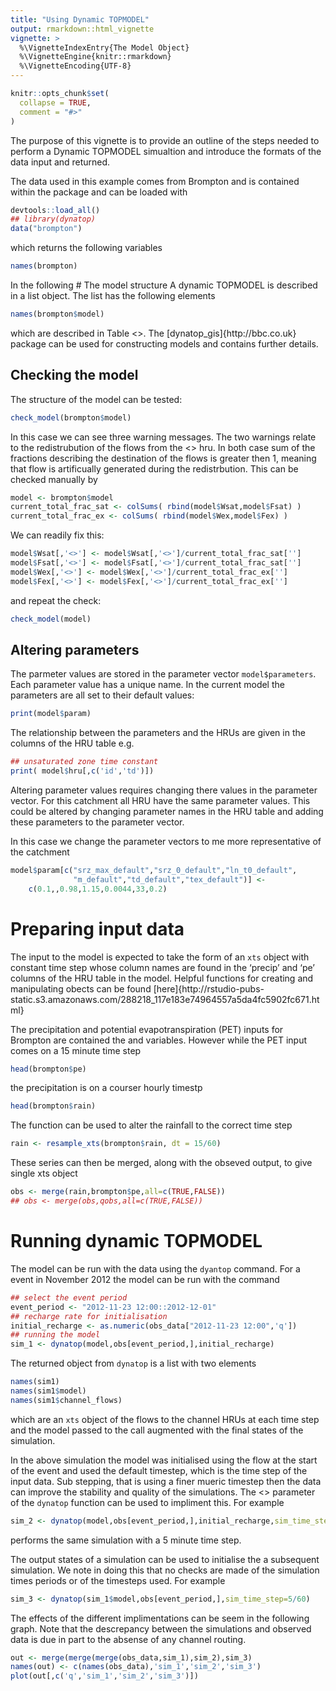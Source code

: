 ```yaml
---
title: "Using Dynamic TOPMODEL"
output: rmarkdown::html_vignette
vignette: >
  %\VignetteIndexEntry{The Model Object}
  %\VignetteEngine{knitr::rmarkdown}
  %\VignetteEncoding{UTF-8}
---
```


```r
knitr::opts_chunk$set(
  collapse = TRUE,
  comment = "#>"
)
```
The purpose of this vignette is to provide an outline of the steps needed to
perform a Dynamic TOPMODEL simualtion and introduce the formats of the data
input and returned. 

The data used in this example comes from Brompton and is contained within the package and can be loaded with
```r
devtools::load_all()
## library(dynatop)
data("brompton")
```
which returns the following variables
```r
names(brompton)
```
In the following
# The model structure
A dynamic TOPMODEL is described in a list object. The list has the following
elements
```r
names(brompton$model)
```
which are described in Table <>. The [dynatop_gis]{http://bbc.co.uk} package
can be used for constructing models and contains further details.

<Add table of model parts >

## Checking the model
The structure of the model can be tested:
```r
check_model(brompton$model)
```
In this case we can see three warning messages. The two warnings relate to
the redistrubution of the flows from the <> hru. In both case sum of the fractions
describing the destination of the flows is greater then 1, meaning that flow
is artificually generated during the redistrbution. This can be checked
manually by
```r
model <- brompton$model
current_total_frac_sat <- colSums( rbind(model$Wsat,model$Fsat) )
current_total_frac_ex <- colSums( rbind(model$Wex,model$Fex) )
```
We can readily fix this:
```r
model$Wsat[,'<>'] <- model$Wsat[,'<>']/current_total_frac_sat['']
model$Fsat[,'<>'] <- model$Fsat[,'<>']/current_total_frac_sat['']
model$Wex[,'<>'] <- model$Wex[,'<>']/current_total_frac_ex['']
model$Fex[,'<>'] <- model$Fex[,'<>']/current_total_frac_ex['']
```
and repeat the check:
```r
check_model(model)
```

## Altering parameters

The parmeter values are stored in the parameter vector ```model$parameters```. Each parameter
value has a unique name. In the current model the parameters are all set to
their default values:
```r
print(model$param)
```
The relationship between the parameters and the HRUs are given in the columns of
the HRU table e.g.
```r
## unsaturated zone time constant
print( model$hru[,c('id','td')])
```
Altering parameter values requires changing there values in the parameter
vector. For this catchment all HRU have the same parameter values. This
could be altered by changing parameter names in the HRU table and adding these
parameters to the parameter vector.

In this case we change the parameter vectors to me more representative of the
catchment
```r
model$param[c("srz_max_default","srz_0_default","ln_t0_default",
              "m_default","td_default","tex_default")] <-
    c(0.1,,0.98,1.15,0.0044,33,0.2)
```

# Preparing input data

The input to the model is expected to take the form of an ```xts``` object with
constant time step whose column names are found in the 'precip' and 'pe'
columns of the HRU table in the model. Helpful functions for creating and
manipulating \code{xts} obects can be found [here]{http://rstudio-pubs-static.s3.amazonaws.com/288218_117e183e74964557a5da4fc5902fc671.html}

The precipitation and potential evapotranspiration (PET) inputs for Brompton are
contained the \code{brompton$rain} and \code{brompton$pe} variables. However while the PET input
comes on a 15 minute time step
```r
head(brompton$pe)
```
the precipitation is on a courser hourly timestp
```r
head(brompton$rain)
```
The \code{resample_xts} function can be used to alter the rainfall to the
correct time step
```r
rain <- resample_xts(brompton$rain, dt = 15/60)
```
These series can then be merged, along with the obseved output, to give
single xts object
```r
obs <- merge(rain,brompton$pe,all=c(TRUE,FALSE))
## obs <- merge(obs,qobs,all=c(TRUE,FALSE))
```

# Running dynamic TOPMODEL

The model can be run with the data using the ```dyantop``` command. For a
event in November 2012 the model can be run with the command
```r
## select the event period
event_period <- "2012-11-23 12:00::2012-12-01"
## recharge rate for initialisation
initial_recharge <- as.numeric(obs_data["2012-11-23 12:00",'q'])
## running the model
sim_1 <- dynatop(model,obs[event_period,],initial_recharge)
```
The returned object from ```dynatop``` is a list with two elements
```r
names(sim1)
names(sim1$model)
names(sim1$channel_flows)
```
which are an ```xts``` object of the flows to the channel HRUs at each time
step and the model passed to the call augmented with the final states of the
simulation.

In the above simulation the model was initialised using the flow at the start
of the event and used the default timestep, which is the time step of the
input data. Sub stepping, that is using a finer mueric timestep then the
data can improve the stability and quality of the simulations. The <>
parameter of the  ```dynatop``` function can be used to impliment this. For
example
```r
sim_2 <- dynatop(model,obs[event_period,],initial_recharge,sim_time_step=5/60)
```
performs the same simulation with a 5 minute time step.

The output states of a simulation can be used to initialise the a subsequent
simulation. We note in doing this that no checks are made of the simulation
times periods or of the timesteps used. For example
```r
sim_3 <- dynatop(sim_1$model,obs[event_period,],sim_time_step=5/60)
```

The effects of the different implimentations can be seem in the following
graph. Note that the descrepancy between the simulations and observed data is
due in part to the absense of any channel routing.
```r
out <- merge(merge(merge(obs_data,sim_1),sim_2),sim_3)
names(out) <- c(names(obs_data),'sim_1','sim_2','sim_3')
plot(out[,c('q','sim_1','sim_2','sim_3')])
```
